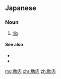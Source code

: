 ==Japanese==
{{ja-kanjitab|ばら|にく|yomi=y}}

===Noun===
{{ja-noun|ばらにく}}

# [[rib]] {{gloss|cut of meat}}

====See also====
* {{ja-r|ソーキ}}
* {{ja-r|肋骨|ろっこつ}}

[[mg:肋肉]]
[[chr:肋肉]]
[[zh:肋肉]]